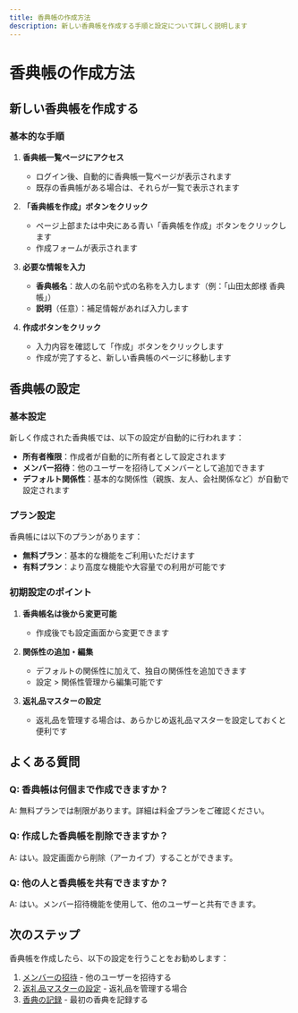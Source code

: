 ```yaml
---
title: 香典帳の作成方法
description: 新しい香典帳を作成する手順と設定について詳しく説明します
---
```


# 香典帳の作成方法

## 新しい香典帳を作成する

### 基本的な手順

1. **香典帳一覧ページにアクセス**
   - ログイン後、自動的に香典帳一覧ページが表示されます
   - 既存の香典帳がある場合は、それらが一覧で表示されます

2. **「香典帳を作成」ボタンをクリック**
   - ページ上部または中央にある青い「香典帳を作成」ボタンをクリックします
   - 作成フォームが表示されます

3. **必要な情報を入力**
   - **香典帳名**：故人の名前や式の名称を入力します（例：「山田太郎様 香典帳」）
   - **説明**（任意）：補足情報があれば入力します

4. **作成ボタンをクリック**
   - 入力内容を確認して「作成」ボタンをクリックします
   - 作成が完了すると、新しい香典帳のページに移動します

## 香典帳の設定

### 基本設定

新しく作成された香典帳では、以下の設定が自動的に行われます：

- **所有者権限**：作成者が自動的に所有者として設定されます
- **メンバー招待**：他のユーザーを招待してメンバーとして追加できます
- **デフォルト関係性**：基本的な関係性（親族、友人、会社関係など）が自動で設定されます

### プラン設定

香典帳には以下のプランがあります：

- **無料プラン**：基本的な機能をご利用いただけます
- **有料プラン**：より高度な機能や大容量での利用が可能です

### 初期設定のポイント

1. **香典帳名は後から変更可能**
   - 作成後でも設定画面から変更できます

2. **関係性の追加・編集**
   - デフォルトの関係性に加えて、独自の関係性を追加できます
   - 設定 > 関係性管理から編集可能です

3. **返礼品マスターの設定**
   - 返礼品を管理する場合は、あらかじめ返礼品マスターを設定しておくと便利です

## よくある質問

### Q: 香典帳は何個まで作成できますか？
A: 無料プランでは制限があります。詳細は料金プランをご確認ください。

### Q: 作成した香典帳を削除できますか？
A: はい。設定画面から削除（アーカイブ）することができます。

### Q: 他の人と香典帳を共有できますか？
A: はい。メンバー招待機能を使用して、他のユーザーと共有できます。

## 次のステップ

香典帳を作成したら、以下の設定を行うことをお勧めします：

1. [メンバーの招待](./inviting-members) - 他のユーザーを招待する
2. [返礼品マスターの設定](../return-management/return-items-setup) - 返礼品を管理する場合
3. [香典の記録](../kouden-entries/recording-entries) - 最初の香典を記録する 